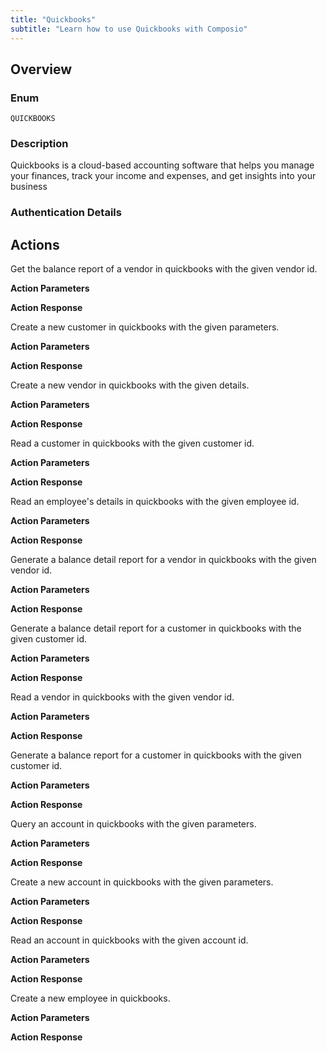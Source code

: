```yaml
---
title: "Quickbooks"
subtitle: "Learn how to use Quickbooks with Composio"
---
```



## Overview

### Enum
`QUICKBOOKS`

### Description
Quickbooks is a cloud-based accounting software that helps you manage your finances, track your income and expenses, and get insights into your business

### Authentication Details

<Accordion title="OAUTH2">
<ParamField path="client_id" type="string" required={true}>
</ParamField>

<ParamField path="client_secret" type="string" required={true}>
</ParamField>

<ParamField path="oauth_redirect_uri" type="string" default="https://backend.composio.dev/api/v1/auth-apps/add">
</ParamField>

<ParamField path="scopes" type="string" default="com.intuit.quickbooks.accounting,com.intuit.quickbooks.payment,openid,profile,email,phone,address">
</ParamField>

<ParamField path="realm_id" type="string" required={true}>
</ParamField>

<ParamField path="base_url" type="string" required={true} default="https://quickbooks.api.intuit.com">
</ParamField>

<ParamField path="minor_version" type="string" default="75">
</ParamField>

</Accordion>


## Actions

<AccordionGroup>
<Accordion title="QUICKBOOKS_VENDOR_BALANCE_REPORT">
Get the balance report of a vendor in quickbooks with the given vendor id.

**Action Parameters**

<ParamField path="accounting_method" type="string">
</ParamField>

<ParamField path="date_macro" type="string">
</ParamField>

<ParamField path="report_date" type="string">
</ParamField>

<ParamField path="sort_order" type="string">
</ParamField>

<ParamField path="summarize_column_by" type="string">
</ParamField>

<ParamField path="department_ids" type="array">
</ParamField>

<ParamField path="qzurl" type="string">
</ParamField>

<ParamField path="appaid" type="string">
</ParamField>

<ParamField path="vendor_ids" type="array">
</ParamField>


**Action Response**

<ParamField path="data" type="object">
</ParamField>

<ParamField path="successful" type="boolean">
</ParamField>

<ParamField path="error" type="">
</ParamField>

</Accordion>

<Accordion title="QUICKBOOKS_CREATE_CUSTOMER">
Create a new customer in quickbooks with the given parameters.

**Action Parameters**

<ParamField path="display_name" type="string">
</ParamField>

<ParamField path="suffix" type="string">
</ParamField>

<ParamField path="title" type="string">
</ParamField>

<ParamField path="middle_name" type="string">
</ParamField>

<ParamField path="family_name" type="string">
</ParamField>

<ParamField path="given_name" type="string">
</ParamField>


**Action Response**

<ParamField path="data" type="object">
</ParamField>

<ParamField path="successful" type="boolean">
</ParamField>

<ParamField path="error" type="">
</ParamField>

</Accordion>

<Accordion title="QUICKBOOKS_CREATE_VENDOR">
Create a new vendor in quickbooks with the given details.

**Action Parameters**

<ParamField path="display_name" type="string">
</ParamField>

<ParamField path="suffix" type="string">
</ParamField>

<ParamField path="title" type="string">
</ParamField>

<ParamField path="middle_name" type="string">
</ParamField>

<ParamField path="family_name" type="string">
</ParamField>

<ParamField path="given_name" type="string">
</ParamField>


**Action Response**

<ParamField path="data" type="object">
</ParamField>

<ParamField path="successful" type="boolean">
</ParamField>

<ParamField path="error" type="">
</ParamField>

</Accordion>

<Accordion title="QUICKBOOKS_READ_CUSTOMER">
Read a customer in quickbooks with the given customer id.

**Action Parameters**

<ParamField path="customer_id" type="string" required={true}>
</ParamField>


**Action Response**

<ParamField path="data" type="object">
</ParamField>

<ParamField path="successful" type="boolean">
</ParamField>

<ParamField path="error" type="">
</ParamField>

</Accordion>

<Accordion title="QUICKBOOKS_READ_EMPLOYEE">
Read an employee's details in quickbooks with the given employee id.

**Action Parameters**

<ParamField path="employee_id" type="string" required={true}>
</ParamField>


**Action Response**

<ParamField path="data" type="object">
</ParamField>

<ParamField path="successful" type="boolean">
</ParamField>

<ParamField path="error" type="">
</ParamField>

</Accordion>

<Accordion title="QUICKBOOKS_VENDOR_BALANCE_DETAIL">
Generate a balance detail report for a vendor in quickbooks with the given vendor id.

**Action Parameters**

<ParamField path="term_ids" type="array">
</ParamField>

<ParamField path="end_duedate" type="string">
</ParamField>

<ParamField path="start_duedate" type="string">
</ParamField>

<ParamField path="sort_by" type="string">
</ParamField>

<ParamField path="report_date" type="string">
</ParamField>

<ParamField path="sort_order" type="string">
</ParamField>

<ParamField path="department_ids" type="array">
</ParamField>

<ParamField path="vendor_ids" type="array">
</ParamField>

<ParamField path="accounting_method" type="string">
</ParamField>

<ParamField path="date_macro" type="string">
</ParamField>

<ParamField path="duedate_macro" type="string">
</ParamField>

<ParamField path="appaid" type="string">
</ParamField>


**Action Response**

<ParamField path="data" type="object">
</ParamField>

<ParamField path="successful" type="boolean">
</ParamField>

<ParamField path="error" type="">
</ParamField>

</Accordion>

<Accordion title="QUICKBOOKS_CUSTOMER_BALANCE_DETAIL">
Generate a balance detail report for a customer in quickbooks with the given customer id.

**Action Parameters**

<ParamField path="term_ids" type="array">
</ParamField>

<ParamField path="end_duedate" type="string">
</ParamField>

<ParamField path="start_duedate" type="string">
</ParamField>

<ParamField path="sort_by" type="string">
</ParamField>

<ParamField path="report_date" type="string">
</ParamField>

<ParamField path="sort_order" type="string">
</ParamField>

<ParamField path="department_ids" type="array">
</ParamField>

<ParamField path="customer_ids" type="array">
</ParamField>

<ParamField path="shipvia" type="string">
</ParamField>

<ParamField path="custom1" type="string">
</ParamField>

<ParamField path="arpaid" type="string">
</ParamField>

<ParamField path="aging_method" type="string">
</ParamField>

<ParamField path="columns" type="string">
</ParamField>


**Action Response**

<ParamField path="data" type="object">
</ParamField>

<ParamField path="successful" type="boolean">
</ParamField>

<ParamField path="error" type="">
</ParamField>

</Accordion>

<Accordion title="QUICKBOOKS_READ_VENDOR">
Read a vendor in quickbooks with the given vendor id.

**Action Parameters**

<ParamField path="vendor_id" type="string" required={true}>
</ParamField>


**Action Response**

<ParamField path="data" type="object">
</ParamField>

<ParamField path="successful" type="boolean">
</ParamField>

<ParamField path="error" type="">
</ParamField>

</Accordion>

<Accordion title="QUICKBOOKS_CUSTOMER_BALANCE_REPORT">
Generate a balance report for a customer in quickbooks with the given customer id.

**Action Parameters**

<ParamField path="accounting_method" type="string">
</ParamField>

<ParamField path="date_macro" type="string">
</ParamField>

<ParamField path="report_date" type="string">
</ParamField>

<ParamField path="sort_order" type="string">
</ParamField>

<ParamField path="summarize_column_by" type="string">
</ParamField>

<ParamField path="department_ids" type="array">
</ParamField>

<ParamField path="customer_ids" type="array">
</ParamField>

<ParamField path="arpaid" type="string">
</ParamField>


**Action Response**

<ParamField path="data" type="object">
</ParamField>

<ParamField path="successful" type="boolean">
</ParamField>

<ParamField path="error" type="">
</ParamField>

</Accordion>

<Accordion title="QUICKBOOKS_QUERY_ACCOUNT">
Query an account in quickbooks with the given parameters.

**Action Parameters**

<ParamField path="query" type="string" required={true}>
</ParamField>


**Action Response**

<ParamField path="data" type="object">
</ParamField>

<ParamField path="successful" type="boolean">
</ParamField>

<ParamField path="error" type="">
</ParamField>

</Accordion>

<Accordion title="QUICKBOOKS_CREATE_ACCOUNT">
Create a new account in quickbooks with the given parameters.

**Action Parameters**

<ParamField path="name" type="string" required={true}>
</ParamField>

<ParamField path="account_number" type="string">
</ParamField>

<ParamField path="account_type" type="string">
</ParamField>

<ParamField path="account_sub_type" type="string">
</ParamField>


**Action Response**

<ParamField path="data" type="object">
</ParamField>

<ParamField path="successful" type="boolean">
</ParamField>

<ParamField path="error" type="">
</ParamField>

</Accordion>

<Accordion title="QUICKBOOKS_READ_ACCOUNT">
Read an account in quickbooks with the given account id.

**Action Parameters**

<ParamField path="account_id" type="string" required={true}>
</ParamField>


**Action Response**

<ParamField path="data" type="object">
</ParamField>

<ParamField path="successful" type="boolean">
</ParamField>

<ParamField path="error" type="">
</ParamField>

</Accordion>

<Accordion title="QUICKBOOKS_CREATE_EMPLOYEE">
Create a new employee in quickbooks.

**Action Parameters**

<ParamField path="given_name" type="string">
</ParamField>

<ParamField path="family_name" type="string">
</ParamField>

<ParamField path="primary_addr" type="object">
</ParamField>


**Action Response**

<ParamField path="data" type="object">
</ParamField>

<ParamField path="successful" type="boolean">
</ParamField>

<ParamField path="error" type="">
</ParamField>

</Accordion>

</AccordionGroup>

